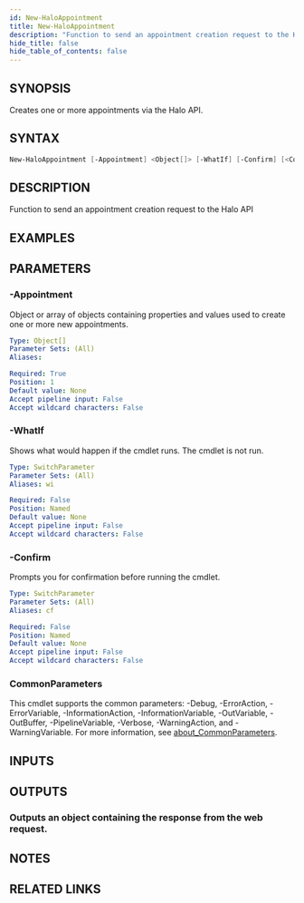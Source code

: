 ```yaml
---
id: New-HaloAppointment
title: New-HaloAppointment
description: "Function to send an appointment creation request to the Halo API"
hide_title: false
hide_table_of_contents: false
---
```


## SYNOPSIS

Creates one or more appointments via the Halo API.

## SYNTAX

```powershell
New-HaloAppointment [-Appointment] <Object[]> [-WhatIf] [-Confirm] [<CommonParameters>]
```

## DESCRIPTION

Function to send an appointment creation request to the Halo API

## EXAMPLES

## PARAMETERS

### -Appointment

Object or array of objects containing properties and values used to create one or more new appointments.

```yaml
Type: Object[]
Parameter Sets: (All)
Aliases:

Required: True
Position: 1
Default value: None
Accept pipeline input: False
Accept wildcard characters: False
```

### -WhatIf

Shows what would happen if the cmdlet runs.
The cmdlet is not run.

```yaml
Type: SwitchParameter
Parameter Sets: (All)
Aliases: wi

Required: False
Position: Named
Default value: None
Accept pipeline input: False
Accept wildcard characters: False
```

### -Confirm

Prompts you for confirmation before running the cmdlet.

```yaml
Type: SwitchParameter
Parameter Sets: (All)
Aliases: cf

Required: False
Position: Named
Default value: None
Accept pipeline input: False
Accept wildcard characters: False
```

### CommonParameters

This cmdlet supports the common parameters: -Debug, -ErrorAction, -ErrorVariable, -InformationAction, -InformationVariable, -OutVariable, -OutBuffer, -PipelineVariable, -Verbose, -WarningAction, and -WarningVariable. For more information, see [about_CommonParameters](http://go.microsoft.com/fwlink/?LinkID=113216).

## INPUTS

## OUTPUTS

### Outputs an object containing the response from the web request.

## NOTES

## RELATED LINKS
